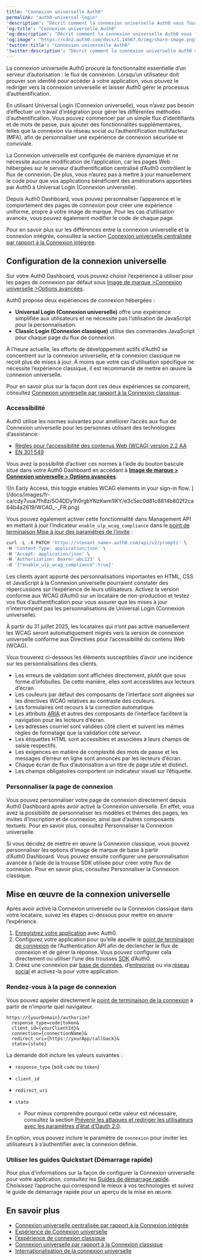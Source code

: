 ```yaml
---
title: "Connexion universelle Auth0"
permalink: "auth0-universal-login"
'description': "Décrit comment la connexion universelle Auth0 vous fournit les moyens de prouver l’identité de vos utilisateurs avec notre serveur d’autorisation."
'og:title': "Connexion universelle Auth0"
'og:description': "Décrit comment la connexion universelle Auth0 vous fournit les moyens de prouver l’identité de vos utilisateurs avec notre serveur d’autorisation."
'og:image': "https://cdn2.auth0.com/docs/1.14567.0/img/share-image.png"
'twitter:title': "Connexion universelle Auth0"
'twitter:description': "Décrit comment la connexion universelle Auth0 vous fournit les moyens de prouver l’identité de vos utilisateurs avec notre serveur d’autorisation."
---
```


La connexion universelle Auth0 procure la fonctionnalité essentielle d’un serveur d’autorisation : le flux de connexion. Lorsqu’un utilisateur doit prouver son identité pour accéder à votre application, vous pouvez le rediriger vers la connexion universelle et laisser Auth0 gérer le processus d’authentification.

En utilisant <Tooltip href="/docs/docs/fr-ca/glossary?term=universal-login" tip="Connexion universelle
Votre application redirige l’utilisateur vers la connexion universelle, hébergée sur le serveur d’autorisation d’Auth0, pour vérifier son identité." cta="Voir le glossaire">Universal Login</Tooltip> (Connexion universelle), vous n’avez pas besoin d’effectuer un travail d’intégration pour gérer les différentes méthodes d’authentification. Vous pouvez commencer par un simple flux d’identifiants et de mots de passe, puis ajouter des fonctionnalités supplémentaires, telles que la connexion via réseau social ou l’authentification multifacteur (<Tooltip href="/docs/docs/fr-ca/glossary?term=multifactor-authentication" tip="Authentification multifacteur (MFA)
Processus d’authentification de l’utilisateur qui utilise un facteur en plus du nom d’utilisateur et du mot de passe, tel qu’un code par SMS." cta="Voir le glossaire">MFA</Tooltip>), afin de personnaliser une expérience de connexion sécurisée et conviviale.

La Connexion universelle est configurée de manière dynamique et ne nécessite aucune modification de l’application, car les pages Web hébergées sur le serveur d’authentification centralisé d’Auth0 contrôlent le flux de connexion. De plus, vous n’aurez pas à mettre à jour manuellement le code pour que vos applications bénéficient des améliorations apportées par Auth0 à Universal Login (Connexion universelle).

Depuis Auth0 Dashboard, vous pouvez personnaliser l’apparence et le comportement des pages de connexion pour créer une expérience uniforme, propre à votre image de marque. Pour les cas d’utilisation avancés, vous pouvez également modifier le code de chaque page.

Pour en savoir plus sur les différences entre la connexion universelle et la connexion intégrée, consultez la section [Connexion universelle centralisée par rapport à la Connexion intégrée](/docs/docs/fr-ca/authenticate/login/universal-vs-embedded-login).

## Configuration de la connexion universelle

Sur votre Auth0 Dashboard, vous pouvez choisir l’expérience à utiliser pour les pages de connexion par défaut sous [Image de marque >Connexion universelle >Options avancées](https://manage.auth0.com/#/universal-login/customizations-new).

Auth0 propose deux expériences de connexion hébergées :

* **Universal Login (Connexion universelle)** offre une expérience simplifiée aux utilisateurs et ne nécessite pas l’utilisation de JavaScript pour la personnalisation.
* **Classic Login (Connexion classique)** utilise des commandes JavaScript pour chaque page du flux de connexion.

À l’heure actuelle, les efforts de développement actifs d’Auth0 se concentrent sur la connexion universelle, et la connexion classique ne reçoit plus de mises à jour. À moins que votre cas d’utilisation spécifique ne nécessite l’expérience classique, il est recommandé de mettre en œuvre la connexion universelle.

Pour en savoir plus sur la façon dont ces deux expériences se comparent, consultez [Connexion universelle par rapport à la Connexion classique](/docs/docs/fr-ca/authenticate/login/auth0-universal-login/universal-login-vs-classic-login).

### Accessibilité

Auth0 utilise les normes suivantes pour améliorer l’accès aux flux de Connexion universelle pour les personnes utilisant des technologies d’assistance:

* [Règles pour l’accessibilité des contenus Web (WCAG) version 2.2 AA](https://www.w3.org/WAI/standards-guidelines/wcag/)
* [EN 301 549](https://www.etsi.org/human-factors-accessibility/en-301-549-v3-the-harmonized-european-standard-for-ict-accessibility)

Vous avez la possibilité d’activer ces normes à l’aide du bouton bascule situé dans votre Auth0 Dashboard en accédant à [**Image de marque > Connexion universelle > Options avancées**](https://manage.auth0.com/#/universal-login/customizations-new).

<Frame>![In Early Access, this toggle enables WCAG elements in your sign-in flow. ](/docs/images/fr-ca/cdy7uua7fh8z/5O4DDy1h0rgbYNzKwm1lKY/e3c5ec0d81c8814b802f2ca64b4a2619/WCAG_-_FR.png)</Frame>

Vous pouvez également activer cette fonctionnalité dans Management API en mettant à jour l’indicateur `enable_ulp_wcag_compliance` dans le [point de terminaison Mise à jour des paramètres de l’invite](/docs/docs/fr-ca/api/management/v2/prompts/patch-prompts) :

```javascript lines
curl -L -X PATCH 'https://<tenant_name>.auth0.com/api/v2/prompts' \
-H 'Content-Type: application/json' \
-H 'Accept: application/json' \
-H 'Authorization: Bearer abc123' \
-d '{"enable_ulp_wcag_compliance":true}'
```

Les clients ayant apporté des personnalisations importantes en HTML, CSS et JavaScript à la Connexion universelle pourraient constater des répercussions sur l’expérience de leurs utilisateurs. Activez la version conforme aux WCAG d’Auth0 sur un locataire de non-production et testez vos flux d’authentification pour vous assurer que les mises à jour n’interrompent pas les personnalisations de Universal Login (Connexion universelle).

<Callout icon="file-lines" color="#0EA5E9" iconType="regular">

À partir du 31 juillet 2025, les locataires qui n’ont pas activé manuellement les WCAG seront automatiquement migrés vers la version de connexion universelle conforme aux Directives pour l’accessibilité du contenu Web (WCAG).

</Callout>

Vous trouverez ci-dessous les éléments susceptibles d’avoir une incidence sur les personnalisations des clients.

* Les erreurs de validation sont affichées directement, plutôt que sous forme d’infobulles. De cette manière, elles sont accessibles aux lecteurs d’écran
* Les couleurs par défaut des composants de l’interface sont alignées sur les directives WCAG relatives au contraste des couleurs.
* Les formulaires ont recours à la correction automatique.
* Les attributs [ARIA](https://www.w3.org/WAI/standards-guidelines/aria/) et autres des composants de l’interface facilitent la navigation pour les lecteurs d’écran.
* Les adresses courriel sont validées côté client et suivent les mêmes règles de formatage que la validation côté serveur.
* Les étiquettes HTML sont accessibles et associées à leurs champs de saisie respectifs.
* Les exigences en matière de complexité des mots de passe et les messages d’erreur en ligne sont annoncés par les lecteurs d’écran.
* Chaque écran de flux d’autorisation a un titre de page utile et distinct.
* Les champs obligatoires comportent un indicateur visuel sur l’étiquette.

### Personnaliser la page de connexion

Vous pouvez personnaliser votre page de connexion directement depuis Auth0 Dashboard après avoir activé la Connexion universelle. En effet, vous avez la possibilité de personnaliser les modèles et thèmes des pages, les invites d’inscription et de connexion, ainsi que d’autres composants textuels. Pour en savoir plus, consultez Personnaliser la Connexion universelle.

Si vous décidez de mettre en œuvre la Connexion classique, vous pouvez personnaliser les options d’image de marque de base à partir d’Auth0 Dashboard. Vous pouvez ensuite configurer une personnalisation avancée à l’aide de la trousse SDK utilisée pour créer votre flux de connexion. Pour en savoir plus, consultez Personnaliser la Connexion classique.

## Mise en œuvre de la connexion universelle

Après avoir activé la Connexion universelle ou la Connexion classique dans votre locataire, suivez les étapes ci-dessous pour mettre en œuvre l’expérience.

1. [Enregistrez votre application](https://auth0.com/docs/get-started/auth0-overview/create-applications) avec Auth0.
2. Configurez votre application pour qu’elle appelle le [point de terminaison de connexion](/docs/docs/fr-ca/api/authentication#login) de l’Authentication API afin de déclencher le flux de connexion et de gérer la réponse. Vous pouvez configurer cela directement ou utiliser l’une des trousses [SDK](https://auth0.com/docs/libraries) d’Auth0.
3. Créez une connexion par [base de données](/docs/docs/fr-ca/get-started/applications/set-up-database-connections), d’[entreprise](/docs/docs/fr-ca/authenticate/enterprise-connections) ou via [réseau social](/docs/docs/fr-ca/authenticate/identity-providers/social-identity-providers) et activez-la pour votre application.

### Rendez-vous à la page de connexion

Vous pouvez appeler directement le [point de terminaison de la connexion](/docs/docs/fr-ca/api/authentication#login) à partir de n’importe quel navigateur.

``` lines
https://{yourDomain}/authorize?
  response_type=code|token&
  client_id={yourClientId}&
  connection={connectionName}&
  redirect_uri={https://yourApp/callback}&
  state={state}
```

La demande doit inclure les valeurs suivantes :

* `response_type` (soit `code` ou `token`)
* `client_id`
* `redirect_uri`
* `state`

  + Pour mieux comprendre pourquoi cette valeur est nécessaire, consultez la section [Prévenir les attaques et rediriger les utilisateurs avec les paramètres d’état d’Oauth 2.0](/docs/docs/fr-ca/secure/attack-protection/state-parameters).

En option, vous pouvez inclure le paramètre de `connexion` pour inviter les utilisateurs à s’authentifier avec la connexion définie.

### Utiliser les guides Quickstart (Démarrage rapide)

Pour plus d’informations sur la façon de configurer la Connexion universelle pour votre application, consultez les [Guides de démarrage rapide](/docs/docs/fr-ca/quickstarts). Choisissez l’approche qui correspond le mieux à vos technologies et suivez le guide de démarrage rapide pour un aperçu de la mise en œuvre.

## En savoir plus

* [Connexion universelle centralisée par rapport à la Connexion intégrée](/docs/docs/fr-ca/authenticate/login/universal-vs-embedded-login)
* [Expérience de Connexion universelle](/docs/docs/fr-ca/authenticate/login/auth0-universal-login/universal-login-vs-classic-login/universal-experience)
* [l’expérience de connexion classique](/docs/docs/fr-ca/authenticate/login/auth0-universal-login/universal-login-vs-classic-login/classic-experience)
* [Connexion universelle par rapport à la Connexion classique](/docs/docs/fr-ca/authenticate/login/auth0-universal-login/universal-login-vs-classic-login)
* [Internationalisation de la connexion universelle](/docs/docs/fr-ca/customize/internationalization-and-localization/universal-login-internationalization)